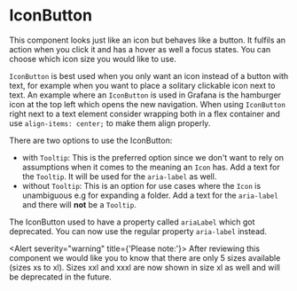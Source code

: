 
<Meta title="MDX|IconButton" component={IconButton} />

# IconButton

This component looks just like an icon but behaves like a button. It fulfils an action when you click it and has a hover as well a focus states. You can choose which icon size you would like to use.

`IconButton` is best used when you only want an icon instead of a button with text, for example when you want to place a solitary clickable icon next to text. An example where an `IconButton` is used in Grafana is the hamburger icon at the top left which opens the new navigation.
When using `IconButton` right next to a text element consider wrapping both in a flex container and use `align-items: center;` to make them align properly.

There are two options to use the IconButton:

- with `Tooltip`: This is the preferred option since we don't want to rely on assumptions when it comes to the meaning an `Icon` has. Add a text for the `Tooltip`. It will be used for the `aria-label` as well.
- without `Tooltip`: This is an option for use cases where the `Icon` is unambiguous e.g <Icon name="angle-down" /> for expanding a folder. Add a text for the `aria-label` and there will **not** be a `Tooltip`.

The IconButton used to have a property called `ariaLabel` which got deprecated. You can now use the regular property `aria-label` instead.

<Alert severity="warning" title={'Please note:'}>
  After reviewing this component we would like you to know that there are only 5 sizes available (sizes xs to xl). Sizes
  xxl and xxxl are now shown in size xl as well and will be deprecated in the future.
</Alert>

<ArgTypes of={IconButton} />
